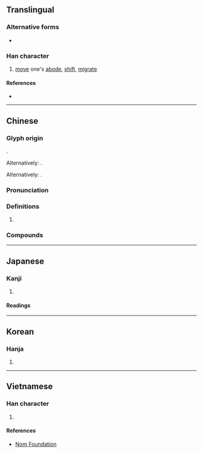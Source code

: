 {{character info/new}}
==Translingual==

===Alternative forms===
* {{l|mul|𨑭}}

===Han character===
{{Han char|rn=60|rad=彳|as=08|sn=11|four=21281|canj=HOYLO|ids=⿰彳歨}}

# [[move]] one's [[abode]], [[shift]], [[migrate]]

====References====
* {{Han ref|kx=0368.050|dkj=10142|dj=0692.040|hdz=20827.120|uh=5F99|ud=24473|bh=B170|bd=45424}}

----

==Chinese==
{{zh-forms}}

===Glyph origin===
{{Han etym}}
{{Han compound|辵|止|c1=s|c2=p|t1=walk|ls=psc}}.

Alternatively: {{Han compound|辵|沙|c1=s|c2=p|t1=walk|ls=psc|abb2=yes}}.

Alternatively: {{Han compound|彳|步|ls=ic}}.

{{attention|zh|check}}<!--https://www.zhihu.com/question/38373911-->

===Pronunciation===
{{zh-pron
|m=xǐ
|m-s=
|c=saai2
|c-t=
|g=
|h=pfs=sái;gd=sai3
|j=
|mb=
|md=sā̤
|mn=qz,xm:sú/zz:sí/sóa
|mn_note=sú/sí - literary; sóa - vernacular
|mn-t=sua2
|w=
|x=
|mc=y
|oc=y
|cat=
}}

===Definitions===
{{zh-hanzi}}

# {{rfdef|zh}}

===Compounds===
{{zh-der|徙倚|流徙|移徙|轉徙|遷徙}}

----

==Japanese==

===Kanji===
{{ja-kanji|grade=|rs=彳08}}

# {{rfdef|ja|sort=彳08}}

====Readings====
{{ja-readings
|goon=し
|kanon=し
|kun=うつ-す, うつ-る}}

----

==Korean==

===Hanja===
{{ko-hanja|hangeul=사|eumhun=}}

# {{rfdef|ko|sort=彳08}}

----

==Vietnamese==

===Han character===
{{vi-hantu|rs=彳08|[[si]], [[tỉ]]}}

# {{rfdef|vi|sort=彳08}}

====References====
* [http://nomfoundation.org/common/nom_details.php?codepoint=5f99 Nom Foundation]